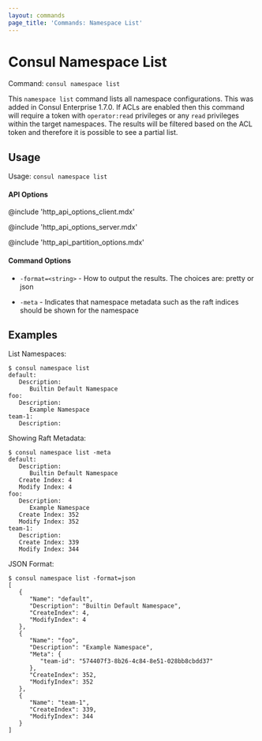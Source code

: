```yaml
---
layout: commands
page_title: 'Commands: Namespace List'
---
```


# Consul Namespace List

Command: `consul namespace list`

<EnterpriseAlert />

This `namespace list` command lists all namespace configurations. This was added in Consul Enterprise 1.7.0. If
ACLs are enabled then this command will require a token with `operator:read` privileges or any `read` privileges
within the target namespaces. The results will be filtered based on the ACL token and therefore it is possible to
see a partial list.

## Usage

Usage: `consul namespace list`

#### API Options

@include 'http_api_options_client.mdx'

@include 'http_api_options_server.mdx'

@include 'http_api_partition_options.mdx'

#### Command Options

- `-format=<string>` - How to output the results. The choices are: pretty or json

- `-meta` - Indicates that namespace metadata such as the raft indices should be
  shown for the namespace

## Examples

List Namespaces:

```shell-session
$ consul namespace list
default:
   Description:
      Builtin Default Namespace
foo:
   Description:
      Example Namespace
team-1:
   Description:

```

Showing Raft Metadata:

```shell-session
$ consul namespace list -meta
default:
   Description:
      Builtin Default Namespace
   Create Index: 4
   Modify Index: 4
foo:
   Description:
      Example Namespace
   Create Index: 352
   Modify Index: 352
team-1:
   Description:
   Create Index: 339
   Modify Index: 344

```

JSON Format:

```shell-session
$ consul namespace list -format=json
[
   {
      "Name": "default",
      "Description": "Builtin Default Namespace",
      "CreateIndex": 4,
      "ModifyIndex": 4
   },
   {
      "Name": "foo",
      "Description": "Example Namespace",
      "Meta": {
         "team-id": "574407f3-8b26-4c84-8e51-028bb8cbdd37"
      },
      "CreateIndex": 352,
      "ModifyIndex": 352
   },
   {
      "Name": "team-1",
      "CreateIndex": 339,
      "ModifyIndex": 344
   }
]
```
